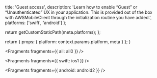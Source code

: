 
  title: 'Guest access',
  description:
    'Learn how to enable “Guest” or “Unauthenticated” UX in your application. This is provided out of the box with AWSMobileClient through the initialization routine you have added.',
  platforms: ['swift', 'android']
};

  return getCustomStaticPath(meta.platforms);
};

  return {
    props: {
      platform: context.params.platform,
      meta
    }
  };
}


<Fragments fragments={{ all: all0 }} />


<Fragments fragments={{ swift: ios1 }} />


<Fragments fragments={{ android: android2 }} />
